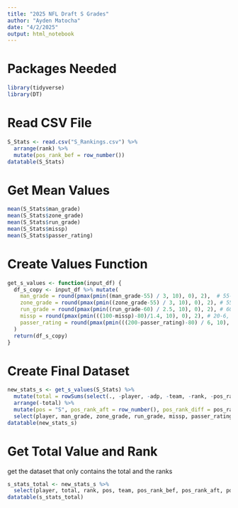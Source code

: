 ```yaml
---
title: "2025 NFL Draft S Grades"
author: "Ayden Matocha"
date: "4/2/2025"
output: html_notebook
---
```


# Packages Needed
```r
library(tidyverse)
library(DT)
```

# Read CSV File
```r
S_Stats <- read.csv("S_Rankings.csv") %>%
  arrange(rank) %>%
  mutate(pos_rank_bef = row_number())
datatable(S_Stats)
```

# Get Mean Values
```r
mean(S_Stats$man_grade)
mean(S_Stats$zone_grade)
mean(S_Stats$run_grade)
mean(S_Stats$missp)
mean(S_Stats$passer_rating)
```

# Create Values Function
```r
get_s_values <- function(input_df) {
  df_s_copy <- input_df %>% mutate(
    man_grade = round(pmax(pmin((man_grade-55) / 3, 10), 0), 2),  # 55-85, mean 70
    zone_grade = round(pmax(pmin((zone_grade-55) / 3, 10), 0), 2), # 55-85, mean 70
    run_grade = round(pmax(pmin((run_grade-60) / 2.5, 10), 0), 2), # 60-85, mean 72.5
    missp = round(pmax(pmin(((100-missp)-80)/1.4, 10), 0), 2), # 20-6, mean 12.5
    passer_rating = round(pmax(pmin(((200-passer_rating)-80) / 6, 10), 0), 2), # 120-60, mean 85
  )
  return(df_s_copy)
}
```

# Create Final Dataset
```r
new_stats_s <- get_s_values(S_Stats) %>% 
  mutate(total = rowSums(select(., -player, -adp, -team, -rank, -pos_rank_bef))) %>% 
  arrange(-total) %>% 
  mutate(pos = "S", pos_rank_aft = row_number(), pos_rank_diff = pos_rank_bef-pos_rank_aft) %>%
  select(player, man_grade, zone_grade, run_grade, missp, passer_rating, total, rank, pos, team, pos_rank_bef, pos_rank_aft, pos_rank_diff)
datatable(new_stats_s)
```

# Get Total Value and Rank
get the dataset that only contains the total and the ranks
```r
s_stats_total <- new_stats_s %>%
  select(player, total, rank, pos, team, pos_rank_bef, pos_rank_aft, pos_rank_diff)
datatable(s_stats_total)
```